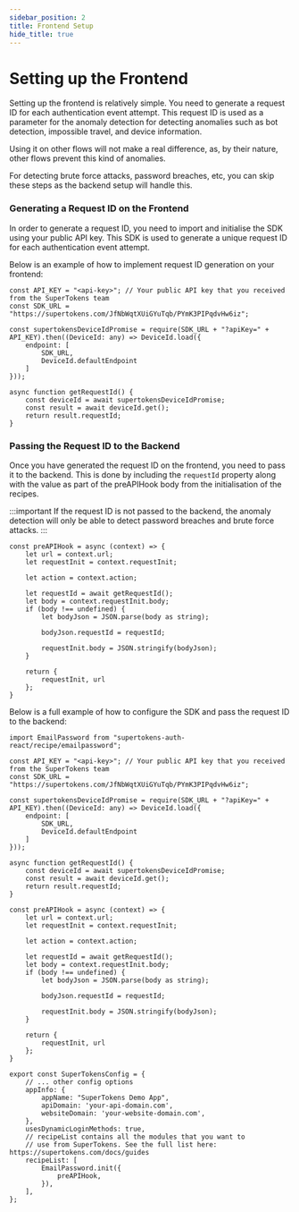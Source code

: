 ```yaml
---
sidebar_position: 2
title: Frontend Setup
hide_title: true
---
```


# Setting up the Frontend

Setting up the frontend is relatively simple. You need to generate a request ID for each authentication event attempt. 
This request ID is used as a parameter for the anomaly detection for detecting anomalies such as bot detection, impossible travel, and device information.

Using it on other flows will not make a real difference, as, by their nature, other flows prevent this kind of anomalies.

For detecting brute force attacks, password breaches, etc, you can skip these steps as the backend setup will handle this.

### Generating a Request ID on the Frontend

In order to generate a request ID, you need to import and initialise the SDK using your public API key. This SDK is used to generate a unique request ID for each authentication event attempt.

Below is an example of how to implement request ID generation on your frontend:


```tsx
const API_KEY = "<api-key>"; // Your public API key that you received from the SuperTokens team
const SDK_URL = "https://supertokens.com/JfNbWqtXUiGYuTqb/PYmK3PIPqdvHw6iz";

const supertokensDeviceIdPromise = require(SDK_URL + "?apiKey=" + API_KEY).then((DeviceId: any) => DeviceId.load({
    endpoint: [
        SDK_URL,
        DeviceId.defaultEndpoint
    ]
}));

async function getRequestId() {
    const deviceId = await supertokensDeviceIdPromise;
    const result = await deviceId.get();
    return result.requestId;
}
```

### Passing the Request ID to the Backend

Once you have generated the request ID on the frontend, you need to pass it to the backend. This is done by including the `requestId` property along with the value as part of the preAPIHook body from the initialisation of the recipes.

:::important
If the request ID is not passed to the backend, the anomaly detection will only be able to detect password breaches and brute force attacks.
:::

```tsx
const preAPIHook = async (context) => {
    let url = context.url;
    let requestInit = context.requestInit;

    let action = context.action;
    
    let requestId = await getRequestId();
    let body = context.requestInit.body;
    if (body !== undefined) {
        let bodyJson = JSON.parse(body as string);
        
        bodyJson.requestId = requestId;
        
        requestInit.body = JSON.stringify(bodyJson);
    }
    
    return {
        requestInit, url
    };
}
```

Below is a full example of how to configure the SDK and pass the request ID to the backend:
```tsx
import EmailPassword from "supertokens-auth-react/recipe/emailpassword";

const API_KEY = "<api-key>"; // Your public API key that you received from the SuperTokens team
const SDK_URL = "https://supertokens.com/JfNbWqtXUiGYuTqb/PYmK3PIPqdvHw6iz";

const supertokensDeviceIdPromise = require(SDK_URL + "?apiKey=" + API_KEY).then((DeviceId: any) => DeviceId.load({
    endpoint: [
        SDK_URL,
        DeviceId.defaultEndpoint
    ]
}));

async function getRequestId() {
    const deviceId = await supertokensDeviceIdPromise;
    const result = await deviceId.get();
    return result.requestId;
}

const preAPIHook = async (context) => {
    let url = context.url;
    let requestInit = context.requestInit;

    let action = context.action;
    
    let requestId = await getRequestId();
    let body = context.requestInit.body;
    if (body !== undefined) {
        let bodyJson = JSON.parse(body as string);
        
        bodyJson.requestId = requestId;
        
        requestInit.body = JSON.stringify(bodyJson);
    }
    
    return {
        requestInit, url
    };
}

export const SuperTokensConfig = {
    // ... other config options
    appInfo: {
        appName: "SuperTokens Demo App",
        apiDomain: 'your-api-domain.com',
        websiteDomain: 'your-website-domain.com',
    },
    usesDynamicLoginMethods: true,
    // recipeList contains all the modules that you want to
    // use from SuperTokens. See the full list here: https://supertokens.com/docs/guides
    recipeList: [
        EmailPassword.init({
            preAPIHook,
        }),
    ],
};
```